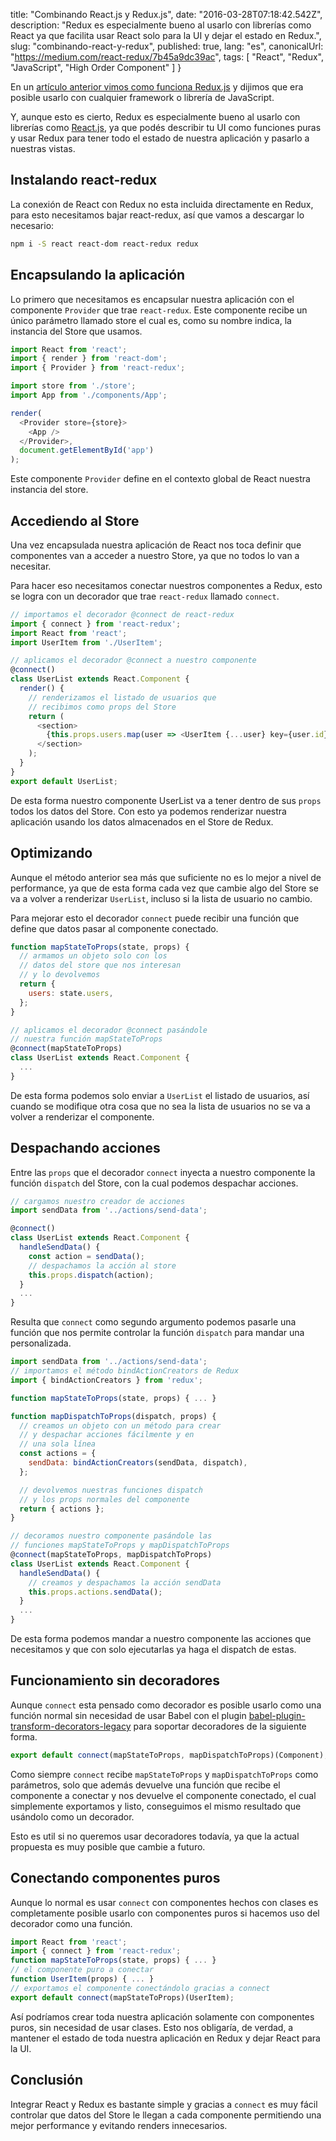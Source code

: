   title: "Combinando React.js y Redux.js",
  date: "2016-03-28T07:18:42.542Z",
  description: "Redux es especialmente bueno al usarlo con librerías como React ya que facilita usar React solo para la UI y dejar el estado en Redux.",
  slug: "combinando-react-y-redux",
  published: true,
  lang: "es",
  canonicalUrl: "https://medium.com/react-redux/7b45a9dc39ac",
  tags: [
    "React",
    "Redux",
    "JavaScript",
    "High Order Component"
  ]
}

En un [artículo anterior vimos como funciona Redux.js](https://sergiodxa.com/essays/introduccion-a-redux) y dijimos que era posible usarlo con cualquier framework o librería de JavaScript.

Y, aunque esto es cierto, Redux es especialmente bueno al usarlo con librerías como [React.js](https://platzi.com/react/), ya que podés describir tu UI como funciones puras y usar Redux para tener todo el estado de nuestra aplicación y pasarlo a nuestras vistas.

## Instalando react-redux

La conexión de React con Redux no esta incluida directamente en Redux, para esto necesitamos bajar react-redux, así que vamos a descargar lo necesario:

```bash
npm i -S react react-dom react-redux redux
```

## Encapsulando la aplicación

Lo primero que necesitamos es encapsular nuestra aplicación con el componente `Provider` que trae `react-redux`. Este componente recibe un único parámetro llamado store el cual es, como su nombre indica, la instancia del Store que usamos.

```js
import React from 'react';
import { render } from 'react-dom';
import { Provider } from 'react-redux';

import store from './store';
import App from './components/App';

render(
  <Provider store={store}>
    <App />
  </Provider>,
  document.getElementById('app')
);
```

Este componente `Provider` define en el contexto global de React nuestra instancia del store.

## Accediendo al Store

Una vez encapsulada nuestra aplicación de React nos toca definir que componentes van a acceder a nuestro Store, ya que no todos lo van a necesitar.

Para hacer eso necesitamos conectar nuestros componentes a Redux, esto se logra con un decorador que trae `react-redux` llamado `connect`.

```js
// importamos el decorador @connect de react-redux
import { connect } from 'react-redux';
import React from 'react';
import UserItem from './UserItem';

// aplicamos el decorador @connect a nuestro componente
@connect()
class UserList extends React.Component {
  render() {
    // renderizamos el listado de usuarios que
    // recibimos como props del Store
    return (
      <section>
        {this.props.users.map(user => <UserItem {...user} key={user.id} />)}
      </section>
    );
  }
}
export default UserList;
```

De esta forma nuestro componente UserList va a tener dentro de sus `props` todos los datos del Store. Con esto ya podemos renderizar nuestra aplicación usando los datos almacenados en el Store de Redux.

## Optimizando

Aunque el método anterior sea más que suficiente no es lo mejor a nivel de performance, ya que de esta forma cada vez que cambie algo del Store se va a volver a renderizar `UserList`, incluso si la lista de usuario no cambio.

Para mejorar esto el decorador `connect` puede recibir una función que define que datos pasar al componente conectado.

```js
function mapStateToProps(state, props) {
  // armamos un objeto solo con los
  // datos del store que nos interesan
  // y lo devolvemos
  return {
    users: state.users,
  };
}

// aplicamos el decorador @connect pasándole
// nuestra función mapStateToProps
@connect(mapStateToProps)
class UserList extends React.Component {
  ...
}
```

De esta forma podemos solo enviar a `UserList` el listado de usuarios, así cuando se modifique otra cosa que no sea la lista de usuarios no se va a volver a renderizar el componente.

## Despachando acciones

Entre las `props` que el decorador `connect` inyecta a nuestro componente la función `dispatch` del Store, con la cual podemos despachar acciones.

```js
// cargamos nuestro creador de acciones
import sendData from '../actions/send-data';

@connect()
class UserList extends React.Component {
  handleSendData() {
    const action = sendData();
    // despachamos la acción al store
    this.props.dispatch(action);
  }
  ...
}
```

Resulta que `connect` como segundo argumento podemos pasarle una función que nos permite controlar la función `dispatch` para mandar una personalizada.

```js
import sendData from '../actions/send-data';
// importamos el método bindActionCreators de Redux
import { bindActionCreators } from 'redux';

function mapStateToProps(state, props) { ... }

function mapDispatchToProps(dispatch, props) {
  // creamos un objeto con un método para crear
  // y despachar acciones fácilmente y en
  // una sola línea
  const actions = {
    sendData: bindActionCreators(sendData, dispatch),
  };

  // devolvemos nuestras funciones dispatch
  // y los props normales del componente
  return { actions };
}

// decoramos nuestro componente pasándole las
// funciones mapStateToProps y mapDispatchToProps
@connect(mapStateToProps, mapDispatchToProps)
class UserList extends React.Component {
  handleSendData() {
    // creamos y despachamos la acción sendData
    this.props.actions.sendData();
  }
  ...
}
```

De esta forma podemos mandar a nuestro componente las acciones que necesitamos y que con solo ejecutarlas ya haga el dispatch de estas.

## Funcionamiento sin decoradores

Aunque `connect` esta pensado como decorador es posible usarlo como una función normal sin necesidad de usar Babel con el plugin [babel-plugin-transform-decorators-legacy](https://github.com/loganfsmyth/babel-plugin-transform-decorators-legacy) para soportar decoradores de la siguiente forma.

```js
export default connect(mapStateToProps, mapDispatchToProps)(Component);
```

Como siempre `connect` recibe `mapStateToProps` y `mapDispatchToProps` como parámetros, solo que además devuelve una función que recibe el componente a conectar y nos devuelve el componente conectado, el cual simplemente exportamos y listo, conseguimos el mismo resultado que usándolo como un decorador.

Esto es util si no queremos usar decoradores todavía, ya que la actual propuesta es muy posible que cambie a futuro.

## Conectando componentes puros

Aunque lo normal es usar `connect` con componentes hechos con clases es completamente posible usarlo con componentes puros si hacemos uso del decorador como una función.

```js
import React from 'react';
import { connect } from 'react-redux';
function mapStateToProps(state, props) { ... }
// el componente puro a conectar
function UserItem(props) { ... }
// exportamos el componente conectándolo gracias a connect
export default connect(mapStateToProps)(UserItem);
```

Así podríamos crear toda nuestra aplicación solamente con componentes puros, sin necesidad de usar clases. Esto nos obligaría, de verdad, a mantener el estado de toda nuestra aplicación en Redux y dejar React para la UI.

## Conclusión

Integrar React y Redux es bastante simple y gracias a `connect` es muy fácil controlar que datos del Store le llegan a cada componente permitiendo una mejor performance y evitando renders innecesarios.
